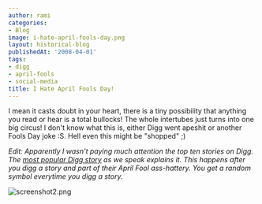 ```yaml
---
author: rami
categories:
- Blog
image: i-hate-april-fools-day.png
layout: historical-blog
publishedAt: '2008-04-01'
tags:
- digg
- april-fools
- social-media
title: I Hate April Fools Day!
---
```


I mean it casts doubt in your heart, there is a tiny possibility that anything you read or hear is a total bullocks! The whole intertubes just turns into one big circus! I don't know what this is, either Digg went apeshit or another Fools Day joke :S. Hell even this might be "shopped" ;)

_Edit: Apparently I wasn't paying much attention the top ten stories on Digg. The [most popular Digg story](http://bendosphere.blogspot.com/2008/04/diggs-april-fools-day-joke.html) as we speak explains it. This happens after you digg a story and part of their April Fool ass-hattery. You get a random symbol everytime you digg a story._

![screenshot2.png](/assets/images/content/blog/i-hate-april-fools-day.png)